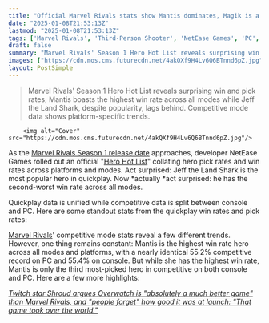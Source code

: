 ```yaml
---
title: "Official Marvel Rivals stats show Mantis dominates, Magik is a sleeper hit, everyone loves Jeff even if he kind of sucks, and Black Widow is in the dumpster"
date: "2025-01-08T21:53:13Z"
lastmod: "2025-01-08T21:53:13Z"
tags: ['Marvel Rivals', 'Third-Person Shooter', 'NetEase Games', 'PC', 'Console', 'Hero Hot List', 'Quickplay', 'Competitive Mode', 'Win Rate', 'Pick Rate', 'Mantis', 'Jeff the Land Shark']
draft: false
summary: "Marvel Rivals' Season 1 Hero Hot List reveals surprising win and pick rates; Mantis boasts the highest win rate across all modes while Jeff the Land Shark, despite popularity, lags behind.  Competitive mode data shows platform-specific trends."
images: ["https://cdn.mos.cms.futurecdn.net/4akQXf9H4Lv6Q6BTnnd6pZ.jpg"]
layout: PostSimple
---
```

> Marvel Rivals' Season 1 Hero Hot List reveals surprising win and pick rates; Mantis boasts the highest win rate across all modes while Jeff the Land Shark, despite popularity, lags behind.  Competitive mode data shows platform-specific trends.


        <img alt="Cover" src="https://cdn.mos.cms.futurecdn.net/4akQXf9H4Lv6Q6BTnnd6pZ.jpg"/>
        
As the [<u>Marvel Rivals Season 1 release date</u>](https://preview.vanilla.tools/fte/gamesradar/804af980-ce05-11ef-881b-49a0db6fdea8/games/third-person-shooter/marvel-rivals-season-1-release-date-time-countdown) approaches, developer NetEase Games rolled out an official "[<u>Hero Hot List</u>](https://www.marvelrivals.com/heroes_data/)" collating hero pick rates and win rates across platforms and modes. Act surprised: Jeff the Land Shark is the most popular hero in quickplay. Now *actually *act surprised: he has the second-worst win rate across all modes.

Quickplay data is unified while competitive data is split between console and PC. Here are some standout stats from the quickplay win rates and pick rates:

[<u>Marvel Rivals</u>](https://www.gamesradar.com/games/third-person-shooter/marvel-rivals-guide/)' competitive mode stats reveal a few different trends. However, one thing remains constant: Mantis is the highest win rate hero across all modes and platforms, with a nearly identical 55.2% competitive record on PC and 55.4% on console. But while she has the highest win rate, Mantis is only the third most-picked hero in competitive on both console and PC. Here are a few more highlights:

[<em>Twitch star Shroud argues Overwatch is "absolutely a much better game" than Marvel Rivals, and "people forget" how good it was at launch: "That game took over the world."</em>](https://www.gamesradar.com/games/fps/twitch-star-shroud-argues-overwatch-is-absolutely-a-much-better-game-than-marvel-rivals-and-people-forget-how-good-it-was-at-launch-that-game-took-over-the-world/)
        